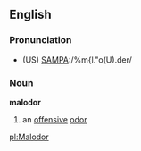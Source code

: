==English==
===Pronunciation===
*(US) [[Pronunciation guide|SAMPA]]:/%m{l."o(U).der/

===Noun===
'''malodor'''

#an [[offensive]] [[odor]]

[[pl:Malodor]]